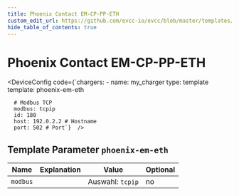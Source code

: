 ```yaml
---
title: Phoenix Contact EM-CP-PP-ETH
custom_edit_url: https://github.com/evcc-io/evcc/blob/master/templates/definition/charger/phoenix-em-eth.yaml
hide_table_of_contents: true
---
```



# Phoenix Contact EM-CP-PP-ETH

<DeviceFeatures features="" />

<DeviceConfig code={`chargers:
    - name: my_charger
      type: template
      template: phoenix-em-eth
      
      # Modbus TCP
      modbus: tcpip
      id: 180
      host: 192.0.2.2 # Hostname
      port: 502 # Port`}  />

## Template Parameter `phoenix-em-eth`

| Name | Explanation | Value | Optional |
|-----------|-------------|-------|----------|
| `modbus` |  | Auswahl: `tcpip` | no |

